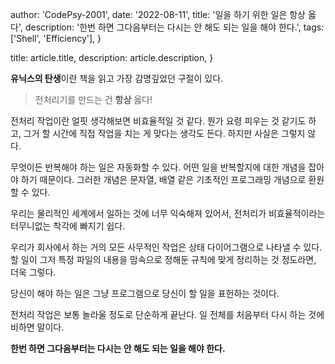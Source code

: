 
  author: 'CodePsy-2001',
  date: '2022-08-11',
  title: '일을 하기 위한 일은 항상 옳다',
  description: '한번 하면 그다음부터는 다시는 안 해도 되는 일을 해야 한다.',
  tags: ['Shell', 'Efficiency'],
}

  title: article.title,
  description: article.description,
}


**유닉스의 탄생**이란 책을 읽고 가장 감명깊었던 구절이 있다.

>  전처리기를 만드는 건 **항상** 옳다!

전처리 작업이란 얼핏 생각해보면 비효율적일 것 같다. 뭔가 요령 피우는 것 같기도 하고, 그거 할 시간에 직접 작업을 치는 게 맞다는 생각도 든다. 하지만 사실은 그렇지 않다.

무엇이든 반복해야 하는 일은 자동화할 수 있다. 어떤 일을 반복할지에 대한 개념을 잡아야 하기 때문이다. 그러한 개념은 문자열, 배열 같은 기초적인 프로그래밍 개념으로 환원할 수 있다.

우리는 물리적인 세계에서 일하는 것에 너무 익숙해져 있어서, 전처리가 비효율적이라는 터무니없는 착각에 빠지기 쉽다.

우리가 회사에서 하는 거의 모든 사무적인 작업은 상태 다이어그램으로 나타낼 수 있다. 할 일이 그저 특정 파일의 내용을 맘속으로 정해둔 규칙에 맞게 정리하는 것 정도라면, 더욱 그렇다.

당신이 해야 하는 일은 그냥 프로그램으로 당신이 할 일을 표헌하는 것이다.

전처리 작업은 보통 놀라울 정도로 단순하게 끝난다. 일 전체를 처음부터 다시 하는 것에 비하면 말이다.

**한번 하면 그다음부터는 다시는 안 해도 되는 일을 해야 한다.**
